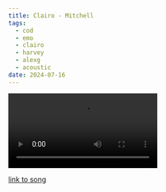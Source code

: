 ```yaml
---
title: Clairo - Mitchell
tags:
  - cod
  - emo
  - clairo
  - harvey
  - alexg
  - acoustic
date: 2024-07-16
---
```


![](Clairo%20-%20Mitchell.mp4)

[link to song](https://www.youtube.com/watch?v=ySxo620odI8&ab_channel=I%27mNho)